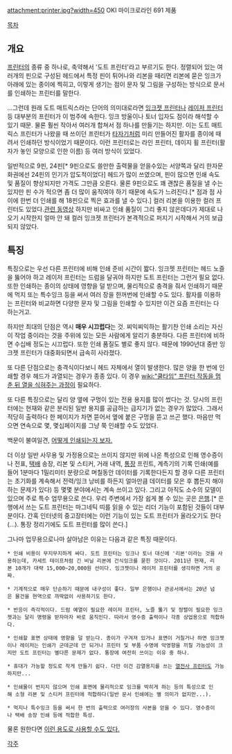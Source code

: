 attachment:printer.jpg?width=450
OKI 마이크로라인 691 제품

[[목차]]

== 개요 ==
[[프린터]]의 종류 중 하나로, 축약해서 '도트 프린터'라고 부르기도 한다. 정렬되어 있는 여러개의 핀으로 구성된 헤드에서 특정 핀이 튀어나와 리본을 때리면 리본에 묻은 잉크가 아래에 있는 종이에 찍히고, 이렇게 생기는 점이 문자 및 그림을 구성하는 방식으로 문서를 인쇄하는 프린터를 말한다. 

...그런데 원래 도트 매트릭스라는 단어의 의미대로라면 [[잉크젯 프린터]]나 [[레이저 프린터]] 등 대부분의 프린터가 이 범주에 속한다. 잉크 방울이나 토너 입자도 점이라 해석할 수 있기 때문. 물론 훨씬 작아서 여러개 합쳐서 점 하나를 만들기는 하지만. 이는 도트 매트릭스 프린터가 나왔을 때 쓰이던 프린터가 [[타자기]]처럼 미리 만들어진 활자를 종이에 때려서 인쇄하던 방식이었기 때문이다. 이런 프린터로는 라인 프린터, 데이지 휠 프린터(활자가 놓인 모양으로 인한 이름) 등 여러 방식이 있었다.

일반적으로 9핀, 24핀[* 9핀으로도 쓸만한 출력물을 얻을수있는 서양쪽과 달리 한자문화권에선 24핀의 인기가 압도적이었다] 헤드가 많이 쓰였으며, 핀이 많으면 인쇄 속도 및 품질이 향상되지만 가격도 그만큼 오른다. 물론 9핀으로도 꽤 괜찮은 품질을 낼 수는 있지만 핀 수가 적으면 좀 더 많이 움직여야 하기 때문에 속도가 느려진다.[* 점과 점 사이에 한번 더 인쇄를 해 18핀으로 찍은 효과를 낼 수 있다.] 컬러 리본을 이용한 컬러 프린터도 있었다.[http://www.youtube.com/watch?v=ndTzZtYzH9I 관련 동영상] 하지만 비싸고 인쇄 품질이 그리 좋지 않은데다가 제대로 나오기 시작한지 얼마 안 돼 컬러 잉크젯 프린터가 본격적으로 퍼지기 시작해서 거의 보급되지 않았다.

== 특징 ==
특징으로는 우선 다른 프린터에 비해 인쇄 준비 시간이 짧다. 잉크젯 프린터는 헤드 노즐을 뚫어야 하고 레이저 프린터는 드럼을 달궈야 하지만 도트 프린터는 그런거 필요 없다. 또한 인쇄하는 종이의 상태에 영향을 덜 받으며, 물리적으로 충격을 줘서 인쇄하기 때문에 먹지 또는 특수잉크 등을 써서 여러 장을 한꺼번에 인쇄할 수도 있다. 활자를 이용하는 프린터와 비교하면 다양한 문자 및 그림을 인쇄할 수 있지만 이건 요즘 프린터는 다 하는거고.

하지만 최대의 단점은 역시 '''매우 시끄럽다'''는 것. 찌익찌익하는 활기찬 인쇄 소리는 자신이 작업 중이라는 것을 주위에 있는 모든 사람에게 알리기 충분하다. 다른 프린터에 비하면 수십배 정도는 시끄럽다. 또한 인쇄 품질도 별로 좋지 않다. 때문에 1990년대 중반 잉크젯 프린터가 대중화되면서 급속히 사라졌다.

또 다른 단점으로는 충격식이다보니 헤드 자체에서 열이 발생한다. 많은 양을 한 번에 인쇄할 경우 헤드가 과열되는 경우가 종종 있다. 이 경우 [[wiki:"쿨타임" 프린터 작동을 멈춘 뒤 열을 식혀주는 과정]]이 필요하다. 

또 다른 특징으로는 달리 양 옆에 구멍이 있는 전용 용지를 많이 썼다는 것. 당시의 프린터에는 현재와 같은 분리된 일반 용지를 공급하는 급지기가 없는 경우가 많았다. 그래서 적당히 출력하다 한 페이지가 차면 뜯어서 옆에 붙은 구멍을 뜯고 쓰곤 했다. 마음만 먹으면 연속으로 몇, 몇십페이지를 그냥 쭉 인쇄할 수도 있었다.

백문이 불여일견, [http://youtu.be/qlEUrEVqDbo 어떻게 인쇄되는지 보자.]

더 이상 일반 사무용 및 가정용으로는 쓰이지 않지만 위에 나온 특성으로 인해 영수증이나 전표, [[택배]] 송장, 리본 및 스티커, 거래 내역, [[통장]] 프린트, 계측기의 기록 인쇄(예를 들어 1분마다 1밀리미터 분량으로 며칠동안 데이터를 기록한다든지 할 경우 다른 프린터는 초기화를 계속해서 전력/잉크 낭비를 하든지 얼마만큼 데이터를 모은 후 뽑든지 해야 하는 문제가 있다) 등 몇몇 분야에서는 계속 쓰이고 있다. 그리고 아직도 소수의 모델이 있으며 주로 특수 업무용으로 쓴다. 우리 주변에서 가장 쉽게 볼 수 있는 곳은 [[은행]].[* 은행에서 쓰는 도트 프린터는 마그네틱 띠를 읽을 수 있는 리더 기능이 포함된 것들이 대부분이다. 간혹 인터넷의 중고장터에는 이런 기능이 있는 도트 프린터가 올라오기도 한다(...). 통장 정리기에도 도트 프린터를 많이 쓴다.]

그나마 업무용으로나마 살아남은 이유는 다음과 같은 특징 때문이다.

 * 인쇄 비용이 무지무지하게 싸다. 도트 프린터는 잉크나 토너 대신에 '리본'이라는 것을 사용하는데, 카세트 테이프처럼 긴 비닐 리본에 건식잉크를 묻힌 것이다. 2011년 현재, 리본 10개가 대략 15,000~20,000원 선이다. 잉크젯이나 레이저 프린터를 생각하면 거의 공짜. 

 * 기계적으로 매우 단순하기 때문에 내구성이 좋다. 일부 은행이나 관공서에서는 20년 넘은 물건을 현역으로 까딱없이 사용하기도 한다.

 * 반응이 즉각적이다. 드럼 예열이 필요한 레이저 프린터, 노즐 뚫기 및 정렬이 필요한 잉크젯과는 달리 명령을 받자마자 바로 움직인다. 따라서 영수증 출력이나 각종 상업용으로 적합하다.

 * 인쇄할 표면 상태에 영향을 덜 받는다. 종이가 구겨져 있거나 표면이 거칠거나 하면 잉크젯이나 레이저는 인쇄가 군데군데 안 되거나 프린터 및 부품 수명에 악영향을 끼칠 가능성이 크지만 도트 프린터는 별다른 문제가 없다. 통장에 여전히 쓰이는 이유 중 하나.

 * 휴대가 가능할 정도로 작게 만들기 쉽다. 다만 이건 감열용지를 쓰는 [[열전사 프린터]]도 가능하지만...

 * 인쇄물이 번지지 않으며 인쇄 표면에 물리적으로 잉크를 박히게 하는 등의 특성으로 인해 소형 리본 및 스티커 프린터에 적합하다(일반 문서 인쇄에는 별 의미가 없지만...).

 * 먹지나 특수잉크 등을 써서 한 번의 출력으로 여러장의 사본을 얻을 수 있다. 영수증이나 택배 송장 인쇄 등에 적합한 특성.


물론 원한다면 [http://www.youtube.com/watch?v=pG8RAbWs1yo 이런 용도로 사용할 수도 있다.]

[[각주]]
